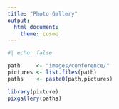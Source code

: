 ```yaml
---
title: "Photo Gallery"
output:
  html_document:
    theme: cosmo
---
```


<style type="text/css">
h1.title {
  font-size: 36px;
  color: DarkRed;
  text-align: center;
}
</style>
  
<!-- # Adaptive Designs and Multiple Testing Procedures Workshop -->  
  
```r
#| echo: false

path     <- "images/conference/"
pictures <- list.files(path)
paths    <- paste0(path,pictures)

library(pixture)
pixgallery(paths)
```

